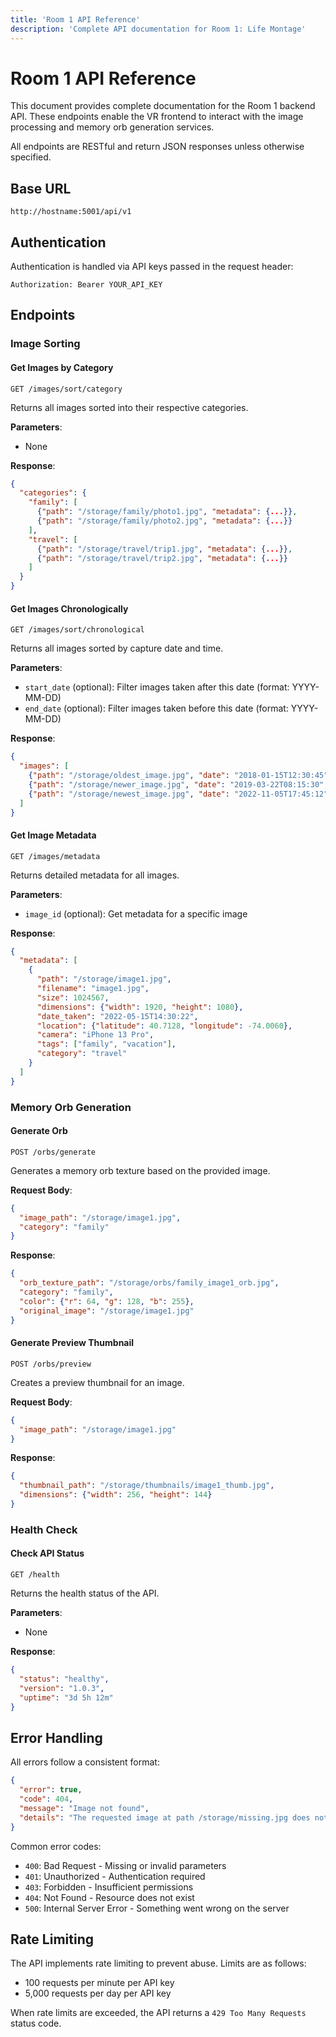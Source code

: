 ```yaml
---
title: 'Room 1 API Reference'
description: 'Complete API documentation for Room 1: Life Montage'
---
```


# Room 1 API Reference

This document provides complete documentation for the Room 1 backend API. These endpoints enable the VR frontend to interact with the image processing and memory orb generation services.

All endpoints are RESTful and return JSON responses unless otherwise specified.

## Base URL

```
http://hostname:5001/api/v1
```

## Authentication

Authentication is handled via API keys passed in the request header:

```http
Authorization: Bearer YOUR_API_KEY
```

## Endpoints

### Image Sorting

#### Get Images by Category

```http
GET /images/sort/category
```

Returns all images sorted into their respective categories.

**Parameters**:
- None

**Response**:
```json
{
  "categories": {
    "family": [
      {"path": "/storage/family/photo1.jpg", "metadata": {...}},
      {"path": "/storage/family/photo2.jpg", "metadata": {...}}
    ],
    "travel": [
      {"path": "/storage/travel/trip1.jpg", "metadata": {...}},
      {"path": "/storage/travel/trip2.jpg", "metadata": {...}}
    ]
  }
}
```

#### Get Images Chronologically

```http
GET /images/sort/chronological
```

Returns all images sorted by capture date and time.

**Parameters**:
- `start_date` (optional): Filter images taken after this date (format: YYYY-MM-DD)
- `end_date` (optional): Filter images taken before this date (format: YYYY-MM-DD)

**Response**:
```json
{
  "images": [
    {"path": "/storage/oldest_image.jpg", "date": "2018-01-15T12:30:45", "metadata": {...}},
    {"path": "/storage/newer_image.jpg", "date": "2019-03-22T08:15:30", "metadata": {...}},
    {"path": "/storage/newest_image.jpg", "date": "2022-11-05T17:45:12", "metadata": {...}}
  ]
}
```

#### Get Image Metadata

```http
GET /images/metadata
```

Returns detailed metadata for all images.

**Parameters**:
- `image_id` (optional): Get metadata for a specific image

**Response**:
```json
{
  "metadata": [
    {
      "path": "/storage/image1.jpg",
      "filename": "image1.jpg",
      "size": 1024567,
      "dimensions": {"width": 1920, "height": 1080},
      "date_taken": "2022-05-15T14:30:22",
      "location": {"latitude": 40.7128, "longitude": -74.0060},
      "camera": "iPhone 13 Pro",
      "tags": ["family", "vacation"],
      "category": "travel"
    }
  ]
}
```

### Memory Orb Generation

#### Generate Orb

```http
POST /orbs/generate
```

Generates a memory orb texture based on the provided image.

**Request Body**:
```json
{
  "image_path": "/storage/image1.jpg",
  "category": "family"
}
```

**Response**:
```json
{
  "orb_texture_path": "/storage/orbs/family_image1_orb.jpg",
  "category": "family",
  "color": {"r": 64, "g": 128, "b": 255},
  "original_image": "/storage/image1.jpg"
}
```

#### Generate Preview Thumbnail

```http
POST /orbs/preview
```

Creates a preview thumbnail for an image.

**Request Body**:
```json
{
  "image_path": "/storage/image1.jpg"
}
```

**Response**:
```json
{
  "thumbnail_path": "/storage/thumbnails/image1_thumb.jpg",
  "dimensions": {"width": 256, "height": 144}
}
```

### Health Check

#### Check API Status

```http
GET /health
```

Returns the health status of the API.

**Parameters**:
- None

**Response**:
```json
{
  "status": "healthy",
  "version": "1.0.3",
  "uptime": "3d 5h 12m"
}
```

## Error Handling

All errors follow a consistent format:

```json
{
  "error": true,
  "code": 404,
  "message": "Image not found",
  "details": "The requested image at path /storage/missing.jpg does not exist"
}
```

Common error codes:
- `400`: Bad Request - Missing or invalid parameters
- `401`: Unauthorized - Authentication required
- `403`: Forbidden - Insufficient permissions
- `404`: Not Found - Resource does not exist
- `500`: Internal Server Error - Something went wrong on the server

## Rate Limiting

The API implements rate limiting to prevent abuse. Limits are as follows:

- 100 requests per minute per API key
- 5,000 requests per day per API key

When rate limits are exceeded, the API returns a `429 Too Many Requests` status code. 